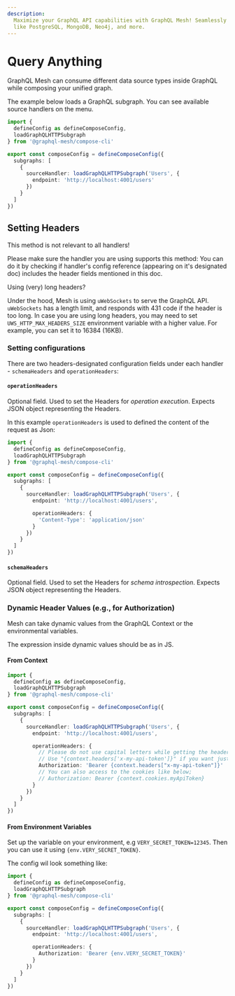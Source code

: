 ```yaml
---
description:
  Maximize your GraphQL API capabilities with GraphQL Mesh! Seamlessly consume various data sources
  like PostgreSQL, MongoDB, Neo4j, and more.
---
```


# Query Anything

GraphQL Mesh can consume different data source types inside GraphQL while composing your unified
graph.

The example below loads a GraphQL subgraph. You can see available source handlers on the menu.

```ts filename="mesh-config.ts"
import {
  defineConfig as defineComposeConfig,
  loadGraphQLHTTPSubgraph
} from '@graphql-mesh/compose-cli'

export const composeConfig = defineComposeConfig({
  subgraphs: [
    {
      sourceHandler: loadGraphQLHTTPSubgraph('Users', {
        endpoint: 'http://localhost:4001/users'
      })
    }
  ]
})
```

## Setting Headers


<Callout emoji="⚠️" type="warning">
  This method is not relevant to all handlers!

Please make sure the handler you are using supports this method: You can do it by checking if
handler's config reference (appearing on it's designated doc) includes the header fields mentioned
in this doc.

</Callout>

<Callout emoji="⚠️" type="warning">
  Using (very) long headers?

Under the hood, Mesh is using `uWebSockets` to serve the GraphQL API. `uWebSockets` has a length
limit, and responds with 431 code if the header is too long. In case you are using long headers, you
may need to set `UWS_HTTP_MAX_HEADERS_SIZE` environment variable with a higher value. For example,
you can set it to 16384 (16KB).

</Callout>

### Setting configurations

There are two headers-designated configuration fields under each handler - `schemaHeaders` and
`operationHeaders`:

#### `operationHeaders`

Optional field. Used to set the Headers for _operation execution_. Expects JSON object representing
the Headers.

In this example `operationHeaders` is used to defined the content of the request as Json:

```ts filename="mesh-config.ts" {9-11}
import {
  defineConfig as defineComposeConfig,
  loadGraphQLHTTPSubgraph
} from '@graphql-mesh/compose-cli'

export const composeConfig = defineComposeConfig({
  subgraphs: [
    {
      sourceHandler: loadGraphQLHTTPSubgraph('Users', {
        endpoint: 'http://localhost:4001/users',

        operationHeaders: {
          'Content-Type': 'application/json'
        }
      })
    }
  ]
})
```

#### `schemaHeaders`

Optional field. Used to set the Headers for _schema introspection_. Expects JSON object representing
the Headers.

### Dynamic Header Values (e.g., for Authorization)

Mesh can take dynamic values from the GraphQL Context or the environmental variables.

The expression inside dynamic values should be as in JS.

#### From Context

```ts filename="mesh-config.ts" {9-15}
import {
  defineConfig as defineComposeConfig,
  loadGraphQLHTTPSubgraph
} from '@graphql-mesh/compose-cli'

export const composeConfig = defineComposeConfig({
  subgraphs: [
    {
      sourceHandler: loadGraphQLHTTPSubgraph('Users', {
        endpoint: 'http://localhost:4001/users',

        operationHeaders: {
          // Please do not use capital letters while getting the headers
          // Use "{context.headers['x-my-api-token']}" if you want just the value of the header
          Authorization: 'Bearer {context.headers["x-my-api-token"]}'
          // You can also access to the cookies like below;
          // Authorization: Bearer {context.cookies.myApiToken}
        }
      })
    }
  ]
})
```

#### From Environment Variables

Set up the variable on your environment, e.g `VERY_SECRET_TOKEN=12345`. Then you can use it using
`{env.VERY_SECRET_TOKEN}`.

The config wil look something like:

```ts filename="mesh-config.ts" {9-11}
import {
  defineConfig as defineComposeConfig,
  loadGraphQLHTTPSubgraph
} from '@graphql-mesh/compose-cli'

export const composeConfig = defineComposeConfig({
  subgraphs: [
    {
      sourceHandler: loadGraphQLHTTPSubgraph('Users', {
        endpoint: 'http://localhost:4001/users',

        operationHeaders: {
          Authorization: 'Bearer {env.VERY_SECRET_TOKEN}'
        }
      })
    }
  ]
})
```
